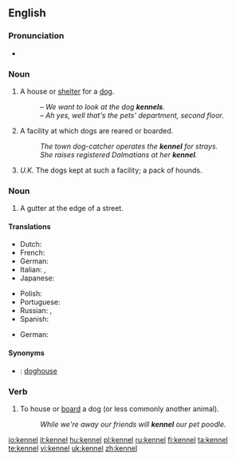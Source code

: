 ==English==

===Pronunciation===
* {{rhymes|ɛnəl}}

===Noun===
{{en-noun}}

# A house or [[shelter]] for a [[dog]].
#: ''&ndash; We want to look at the dog '''kennels'''.<br>&ndash; Ah yes, well that's the pets' department, second floor.''
# A facility at which dogs are reared or boarded.
#: ''The town dog-catcher operates the '''kennel''' for strays.''
#: ''She raises registered Dalmatians at her '''kennel'''. ''
# ''U.K.'' The dogs kept at such a facility; a pack of hounds.

===Noun===
{{en-noun}}

# A gutter at the edge of a street.

====Translations====
{{trans-top|shelter for a dog}}
* Dutch: {{t-|nl|kennel|m}}
* French: {{t+|fr|chenil|m}}
* German: {{t-|de|Hundehütte|m}}
* Italian: {{t+|it|canile|m}}, {{t+|it|cuccia|f}}
* Japanese: {{t-|ja|犬小屋|tr=inugoya|sc=Jpan}}
{{trans-mid}}
* Polish: {{t+|pl|buda|f}}
* Portuguese: {{t+|pt|canil|m}}
* Russian: {{t|ru|конура|f|sc=Cyrl|tr=konurá}}, {{t|ru|будка|f|sc=Cyrl|tr=búdka}}
* Spanish: {{t+|es|perrera|f}}
{{trans-bottom}}

{{trans-top|facility where dogs are reared or boarded}}
* German: {{t|de|Zwinger|m}}
{{trans-mid}}
{{trans-bottom}}

====Synonyms====
* {{context|shelter for a dog}}: [[doghouse]]

===Verb===
{{en-verb|kennels|'''[[kenneling]]''' or '''[[kennelling]]'''|'''[[kenneled]]''' or '''[[kennelled]]'''}}

# To house or [[board]] a dog (or less commonly another animal).
#:''While we're away our friends will '''kennel''' our pet poodle.''

[[io:kennel]]
[[it:kennel]]
[[hu:kennel]]
[[pl:kennel]]
[[ru:kennel]]
[[fi:kennel]]
[[ta:kennel]]
[[te:kennel]]
[[vi:kennel]]
[[uk:kennel]]
[[zh:kennel]]